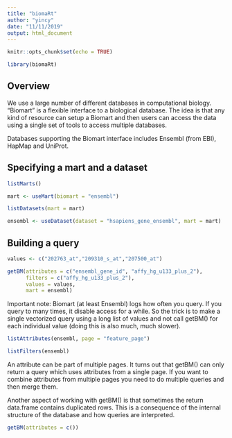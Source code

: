 ```yaml
---
title: "biomaRt"
author: "yincy"
date: "11/11/2019"
output: html_document
---
```


```r
knitr::opts_chunk$set(echo = TRUE)
```


```r
library(biomaRt)
```

## Overview  
We use a large number of different databases in computational biology. “Biomart” is a flexible interface to a biological database. The idea is that any kind of resource can setup a Biomart and then users can access the data using a single set of tools to access multiple databases.  

Databases supporting the Biomart interface includes Ensembl (from EBI), HapMap and UniProt.  

## Specifying a mart and a dataset  
```r
listMarts()
```

```r
mart <- useMart(biomart = "ensembl")
```

```r
listDatasets(mart = mart)
```

```r
ensembl <- useDataset(dataset = "hsapiens_gene_ensembl", mart = mart)
```


## Building a query  
```r
values <- c("202763_at","209310_s_at","207500_at")

getBM(attributes = c("ensembl_gene_id", "affy_hg_u133_plus_2"),
      filters = c("affy_hg_u133_plus_2"),
      values = values,
      mart = ensembl)
```


Important note: Biomart (at least Ensembl) logs how often you query. If you query to many times, it disable access for a while. So the trick is to make a single vectorized query using a long list of values and not call getBM() for each individual value (doing this is also much, much slower).  

```r
listAttributes(ensembl, page = "feature_page")
```

```r
listFilters(ensembl)
```

An attribute can be part of multiple pages. It turns out that getBM() can only return a query which uses attributes from a single page. If you want to combine attributes from multiple pages you need to do multiple queries and then merge them.  

Another aspect of working with getBM() is that sometimes the return data.frame contains duplicated rows. This is a consequence of the internal structure of the database and how queries are interpreted.  

```r
getBM(attributes = c())
```






